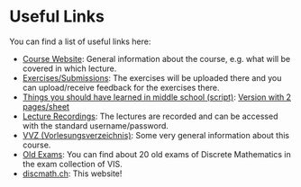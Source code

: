 
# Useful Links

You can find a list of useful links here:
- [Course Website](https://crypto.ethz.ch/teaching/DM24/): General information about the course, e.g. what will be covered in which lecture.
- [Exercises/Submissions](https://dm.crypto.ethz.ch/): The exercises will be uploaded there and you can upload/receive feedback for the exercises there.
- [Things you should have learned in middle school (script)](https://crypto.ethz.ch/teaching/DM24/ln/DM24_LN_tablet.pdf): [Version with 2 pages/sheet](https://crypto.ethz.ch/teaching/DM24/ln/DM24_LN.pdf)
- [Lecture Recordings](https://video.ethz.ch/lectures/d-infk/2024/autumn/252-0025-01L.html]): The lectures are recorded and can be accessed with the standard username/password.
- [VVZ (Vorlesungsverzeichnis)](https://www.vvz.ethz.ch/Vorlesungsverzeichnis/lerneinheit.view?semkez=2024W&lerneinheitId=182974&ansicht=LEHRVERANSTALTUNGEN): Some very general information about this course.
- [Old Exams](https://exams.vis.ethz.ch/category/DiskreteMathematik): You can find about 20 old exams of Discrete Mathematics in the exam collection of VIS.
- [discmath.ch](https://discmeth.ch): This website!
